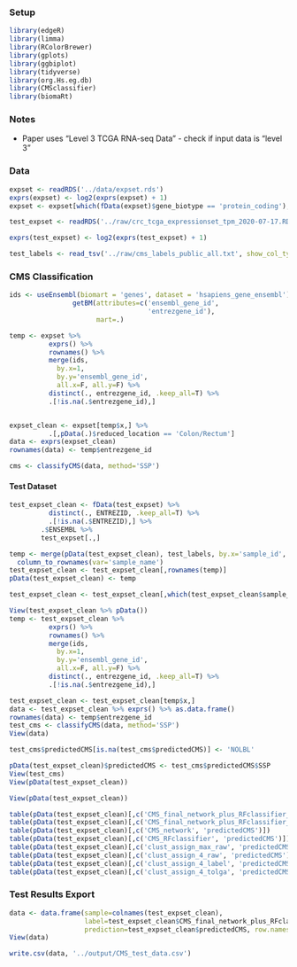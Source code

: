 ### Setup

```r
library(edgeR)
library(limma)
library(RColorBrewer)
library(gplots)
library(ggbiplot)
library(tidyverse)
library(org.Hs.eg.db)
library(CMSclassifier)
library(biomaRt)
```

### Notes

-   Paper uses "Level 3 TCGA RNA-seq Data" - check if input data is "level 3"

### Data

```r
expset <- readRDS('../data/expset.rds')
exprs(expset) <- log2(exprs(expset) + 1)
expset <- expset[which(fData(expset)$gene_biotype == 'protein_coding'),]

test_expset <- readRDS('../raw/crc_tcga_expressionset_tpm_2020-07-17.RDS')

exprs(test_expset) <- log2(exprs(test_expset) + 1)

test_labels <- read_tsv('../raw/cms_labels_public_all.txt', show_col_types=F)
```

### CMS Classification

```r
ids <- useEnsembl(biomart = 'genes', dataset = 'hsapiens_gene_ensembl') %>%
                getBM(attributes=c('ensembl_gene_id', 
                                   'entrezgene_id'),
                      mart=.)

temp <- expset %>%
          exprs() %>%
          rownames() %>%
          merge(ids,
            by.x=1,
            by.y='ensembl_gene_id',
            all.x=F, all.y=F) %>%
          distinct(., entrezgene_id, .keep_all=T) %>%
          .[!is.na(.$entrezgene_id),]


expset_clean <- expset[temp$x,] %>%
          .[,pData(.)$reduced_location == 'Colon/Rectum']
data <- exprs(expset_clean)
rownames(data) <- temp$entrezgene_id

cms <- classifyCMS(data, method='SSP')
```

#### Test Dataset

```r
test_expset_clean <- fData(test_expset) %>%
          distinct(., ENTREZID, .keep_all=T) %>%
          .[!is.na(.$ENTREZID),] %>%
        .$ENSEMBL %>%
        test_expset[.,]

temp <- merge(pData(test_expset_clean), test_labels, by.x='sample_id', by.y='sample', all.x=F, all.y=F) %>%
  column_to_rownames(var='sample_name')
test_expset_clean <- test_expset_clean[,rownames(temp)]
pData(test_expset_clean) <- temp

test_expset_clean <- test_expset_clean[,which(test_expset_clean$sample_class == 'TUMOR')]

View(test_expset_clean %>% pData())
temp <- test_expset_clean %>%
          exprs() %>%
          rownames() %>%
          merge(ids,
            by.x=1,
            by.y='ensembl_gene_id',
            all.x=F, all.y=F) %>%
          distinct(., entrezgene_id, .keep_all=T) %>%
          .[!is.na(.$entrezgene_id),]

test_expset_clean <- test_expset_clean[temp$x,]
data <- test_expset_clean %>% exprs() %>% as.data.frame()
rownames(data) <- temp$entrezgene_id
test_cms <- classifyCMS(data, method='SSP')
View(data)

test_cms$predictedCMS[is.na(test_cms$predictedCMS)] <- 'NOLBL'

pData(test_expset_clean)$predictedCMS <- test_cms$predictedCMS$SSP
View(test_cms)
View(pData(test_expset_clean))

View(pData(test_expset_clean))

table(pData(test_expset_clean)[,c('CMS_final_network_plus_RFclassifier_in_nonconsensus_samples')])
table(pData(test_expset_clean)[,c('CMS_final_network_plus_RFclassifier_in_nonconsensus_samples', 'predictedCMS')])
table(pData(test_expset_clean)[,c('CMS_network', 'predictedCMS')])
table(pData(test_expset_clean)[,c('CMS_RFclassifier', 'predictedCMS')])
table(pData(test_expset_clean)[,c('clust_assign_max_raw', 'predictedCMS')])
table(pData(test_expset_clean)[,c('clust_assign_4_raw', 'predictedCMS')])
table(pData(test_expset_clean)[,c('clust_assign_4_label', 'predictedCMS')])
table(pData(test_expset_clean)[,c('clust_assign_4_tolga', 'predictedCMS')])


```

### Test Results Export

```r
data <- data.frame(sample=colnames(test_expset_clean),
                   label=test_expset_clean$CMS_final_network_plus_RFclassifier_in_nonconsensus_samples,
                   prediction=test_expset_clean$predictedCMS, row.names=1)
View(data)

write.csv(data, '../output/CMS_test_data.csv')
```
